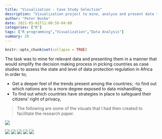 ```yaml
---
title: "Visualization - Case Study Selection"
description: "Visualization project to mine, analyse and present data to justify selection criteria for a case study"
author: "Peter Boshe"
date: 2021-05-01T11:00:59-04:00
categories: ["R"]
tags: ["R programming","Visualization","Data Analysis"]
summary: 20
---
```


```r
knitr::opts_chunk$set(collapse = TRUE)
```

The task was to mine for relevant data and presenting them in a manner that would simplify the decision making process in picking countries as case studies to assess the state and level of data protection regulation in Africa in order to;


- Get a deeper feel of the trends present among the countries; \n
-to find out which nations are to a more degree exposed to data mishandling;\n
- To find out which countries have strategies in place to safeguard their citizens' right of privacy,\n

>The following are some of the visuals that I had then created to facilitate the research paper.

![](index.en_files/figure-html/Rplot04.png) 

![](index.en_files/figure-html/Rplot05.png) ![](index.en_files/figure-html/Rplot06.png) ![](index.en_files/figure-html/Rplot07.png) ![](index.en_files/figure-html/Rplot08.png) ![](index.en_files/figure-html/Rplot09.png) 

